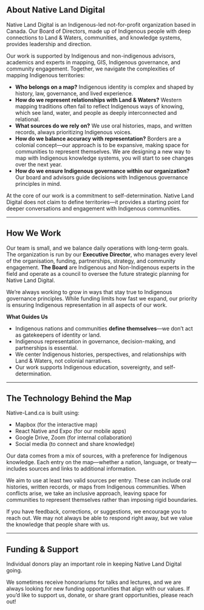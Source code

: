 
## About Native Land Digital

Native Land Digital is an Indigenous-led not-for-profit organization based in Canada. Our Board of Directors, made up of Indigenous people with deep connections to Land & Waters, communities, and knowledge systems, provides leadership and direction.

Our work is supported by Indigenous and non-indigenous advisors, academics and experts in mapping, GIS, Indigenous governance, and community engagement. Together, we navigate the complexities of mapping Indigenous territories:
- **Who belongs on a map?** Indigenous identity is complex and shaped by history, law, governance, and lived experience.
- **How do we represent relationships with Land & Waters?** Western mapping traditions often fail to reflect Indigenous ways of knowing, which see land, water, and people as deeply interconnected and relational.
- **What sources do we rely on?** We use oral histories, maps, and written records, always prioritizing Indigenous voices.
- **How do we balance accuracy with representation?** Borders are a colonial concept—our approach is to be expansive, making space for communities to represent themselves. We are designing a new way to map with Indigenous knowledge systems, you will start to see changes over the next year. 
- **How do we ensure Indigenous governance within our organization?** Our board and advisors guide decisions with Indigenous governance principles in mind.

At the core of our work is a commitment to self-determination. Native Land Digital does not claim to define territories—it provides a starting point for deeper conversations and engagement with Indigenous communities.

--- 

## How We Work

Our team is small, and we balance daily operations with long-term goals. The organization is run by our **Executive Director**, who manages every level of the organisation, funding, partnerships, strategy, and community engagement. **The Board** are Indigenous and Non-Indigenous experts in the field and operate as a council to oversee the future strategic planning for Native Land Digital. 

We’re always working to grow in ways that stay true to Indigenous governance principles. While funding limits how fast we expand, our priority is ensuring Indigenous representation in all aspects of our work.

**What Guides Us**

- Indigenous nations and communities **define themselves**—we don’t act as gatekeepers of identity or land.
- Indigenous representation in governance, decision-making, and partnerships is essential.
- We center Indigenous histories, perspectives, and relationships with Land & Waters, not colonial narratives.
- Our work supports Indigenous education, sovereignty, and self-determination.

--- 

## The Technology Behind the Map

Native-Land.ca is built using:
- Mapbox (for the interactive map)
- React Native and Expo (for our mobile apps)
- Google Drive, Zoom (for internal collaboration)
- Social media (to connect and share knowledge)

Our data comes from a mix of sources, with a preference for Indigenous knowledge. Each entry on the map—whether a nation, language, or treaty—includes sources and links to additional information.

We aim to use at least two valid sources per entry. These can include oral histories, written records, or maps from Indigenous communities. When conflicts arise, we take an inclusive approach, leaving space for communities to represent themselves rather than imposing rigid boundaries.

If you have feedback, corrections, or suggestions, we encourage you to reach out. We may not always be able to respond right away, but we value the knowledge that people share with us.

--- 

## Funding & Support

Individual donors play an important role in keeping Native Land Digital going.

We sometimes receive honorariums for talks and lectures, and we are always looking for new funding opportunities that align with our values. If you’d like to support us, donate, or share grant opportunities, please reach out!

